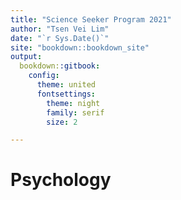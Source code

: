 ```yaml
--- 
title: "Science Seeker Program 2021"
author: "Tsen Vei Lim"
date: "`r Sys.Date()`"
site: "bookdown::bookdown_site"
output:
  bookdown::gitbook: 
    config:
      theme: united
      fontsettings:
        theme: night
        family: serif
        size: 2

---
```


# Psychology